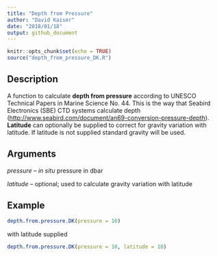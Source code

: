 ```yaml
---
title: "Depth from Pressure"
author: "David Kaiser"
date: "2018/01/18"
output: github_document
---
```


```r
knitr::opts_chunk$set(echo = TRUE)
source("depth_from_pressure_DK.R")
```

## Description

A function to calculate **depth from pressure** according to UNESCO Technical Papers in Marine Science No. 44. This is the way that Seabird Electronics (SBE) CTD systems calculate depth (<http://www.seabird.com/document/an69-conversion-pressure-depth>).
**Latitude** can optionally be supplied to correct for gravity variation with latitude. If latitude is not supplied standard gravity will be used.

## Arguments

*pressure* -- *in situ* pressure in dbar

*latitude* -- optional; used to calculate gravity variation with latitude

## Example

```r
depth.from.pressure.DK(pressure = 10)
```

with latitude supplied
```r
depth.from.pressure.DK(pressure = 10, latitude = 10)
```